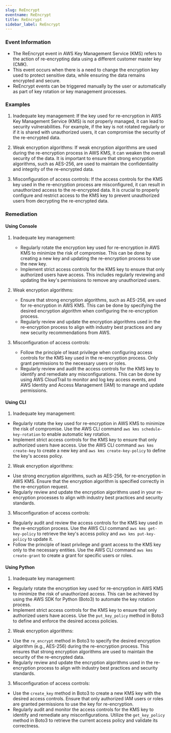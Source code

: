 ```yaml
--- 
slug: ReEncrypt
eventname: ReEncrypt
title: ReEncrypt
sidebar_label: ReEncrypt
---
```

                       
### Event Information

- The ReEncrypt event in AWS Key Management Service (KMS) refers to the action of re-encrypting data using a different customer master key (CMK).
- This event occurs when there is a need to change the encryption key used to protect sensitive data, while ensuring the data remains encrypted and secure.
- ReEncrypt events can be triggered manually by the user or automatically as part of key rotation or key management processes.


### Examples

1. Inadequate key management: If the key used for re-encryption in AWS Key Management Service (KMS) is not properly managed, it can lead to security vulnerabilities. For example, if the key is not rotated regularly or if it is shared with unauthorized users, it can compromise the security of the re-encrypted data.

2. Weak encryption algorithms: If weak encryption algorithms are used during the re-encryption process in AWS KMS, it can weaken the overall security of the data. It is important to ensure that strong encryption algorithms, such as AES-256, are used to maintain the confidentiality and integrity of the re-encrypted data.

3. Misconfiguration of access controls: If the access controls for the KMS key used in the re-encryption process are misconfigured, it can result in unauthorized access to the re-encrypted data. It is crucial to properly configure and restrict access to the KMS key to prevent unauthorized users from decrypting the re-encrypted data.

### Remediation

#### Using Console

1. Inadequate key management:
   - Regularly rotate the encryption key used for re-encryption in AWS KMS to minimize the risk of compromise. This can be done by creating a new key and updating the re-encryption process to use the new key.
   - Implement strict access controls for the KMS key to ensure that only authorized users have access. This includes regularly reviewing and updating the key's permissions to remove any unauthorized users.

2. Weak encryption algorithms:
   - Ensure that strong encryption algorithms, such as AES-256, are used for re-encryption in AWS KMS. This can be done by specifying the desired encryption algorithm when configuring the re-encryption process.
   - Regularly review and update the encryption algorithms used in the re-encryption process to align with industry best practices and any new security recommendations from AWS.

3. Misconfiguration of access controls:
   - Follow the principle of least privilege when configuring access controls for the KMS key used in the re-encryption process. Only grant permissions to the necessary users or roles.
   - Regularly review and audit the access controls for the KMS key to identify and remediate any misconfigurations. This can be done by using AWS CloudTrail to monitor and log key access events, and AWS Identity and Access Management (IAM) to manage and update permissions.

#### Using CLI

1. Inadequate key management:
- Regularly rotate the key used for re-encryption in AWS KMS to minimize the risk of compromise. Use the AWS CLI command `aws kms schedule-key-rotation` to enable automatic key rotation.
- Implement strict access controls for the KMS key to ensure that only authorized users have access. Use the AWS CLI command `aws kms create-key` to create a new key and `aws kms create-key-policy` to define the key's access policy.

2. Weak encryption algorithms:
- Use strong encryption algorithms, such as AES-256, for re-encryption in AWS KMS. Ensure that the encryption algorithm is specified correctly in the re-encryption request.
- Regularly review and update the encryption algorithms used in your re-encryption processes to align with industry best practices and security standards.

3. Misconfiguration of access controls:
- Regularly audit and review the access controls for the KMS key used in the re-encryption process. Use the AWS CLI command `aws kms get-key-policy` to retrieve the key's access policy and `aws kms put-key-policy` to update it.
- Follow the principle of least privilege and grant access to the KMS key only to the necessary entities. Use the AWS CLI command `aws kms create-grant` to create a grant for specific users or roles.

#### Using Python

1. Inadequate key management:
- Regularly rotate the encryption key used for re-encryption in AWS KMS to minimize the risk of unauthorized access. This can be achieved by using the AWS SDK for Python (Boto3) to automate the key rotation process.
- Implement strict access controls for the KMS key to ensure that only authorized users have access. Use the `put_key_policy` method in Boto3 to define and enforce the desired access policies.

2. Weak encryption algorithms:
- Use the `re_encrypt` method in Boto3 to specify the desired encryption algorithm (e.g., AES-256) during the re-encryption process. This ensures that strong encryption algorithms are used to maintain the security of the re-encrypted data.
- Regularly review and update the encryption algorithms used in the re-encryption process to align with industry best practices and security standards.

3. Misconfiguration of access controls:
- Use the `create_key` method in Boto3 to create a new KMS key with the desired access controls. Ensure that only authorized IAM users or roles are granted permissions to use the key for re-encryption.
- Regularly audit and monitor the access controls for the KMS key to identify and remediate any misconfigurations. Utilize the `get_key_policy` method in Boto3 to retrieve the current access policy and validate its correctness.


 